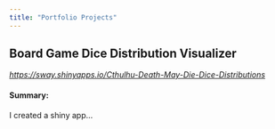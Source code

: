 ```yaml
---
title: "Portfolio Projects"
---
```


## Board Game Dice Distribution Visualizer

[*https://sway.shinyapps.io/Cthulhu-Death-May-Die-Dice-Distributions*](https://sway.shinyapps.io/Cthulhu-Death-May-Die-Dice-Distributions)

#### Summary:

I created a shiny app...

